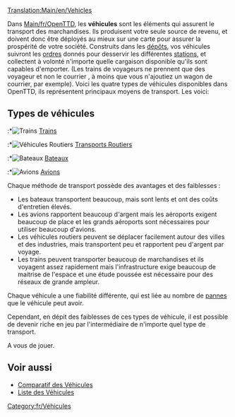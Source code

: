 [[Translation:Main/en/Vehicles]]{{en/-}}{{fr/Table des matières}}

Dans [[Main/fr/OpenTTD]], les '''véhicules''' sont les éléments qui assurent le transport des marchandises. Ils produisent votre seule source de revenu, et doivent donc être déployés au mieux sur une carte pour assurer la prospérité de votre société. Construits dans les [[Main/fr/Dépôts|dépôts]], vos véhicules suivront les [[Main/fr/Ordres|ordres]] donnés pour desservir les différentes [[Main/fr/Stations|stations]], et collectent à volonté n'importe quelle cargaison disponible qu'ils sont capables d'emporter. (Les trains de voyageurs ne prennent que des voyageur et non le courrier , à moins que vous n'ajoutiez un wagon de courrier, par exemple). Voici les quatre types de véhicules disponibles dans OpenTTD, ils représentent principaux moyens de transport. Les voici:

== Types de véhicules ==
:*[[File:en/manual html m16a497ce.png|Trains]] [[Main/fr/Trains|Trains]]
:*[[File:en/manual html m3518e48c.png|Véhicules Routiers]] [[Main/fr/Véhicules Routiers|Transports Routiers]]
:*[[File:en/manual html 53123a33.png|Bateaux]] [[Main/fr/Bateaux|Bateaux]]
:*[[File:en/manual html 442702e6.png|Avions]] [[Main/fr/Avions|Avions]]
	
Chaque méthode de transport possède des avantages et des faiblesses :

*Les bateaux transportent beaucoup, mais sont lents et ont des coûts d'entretien élevés.
*Les avions rapportent beaucoup d'argent mais les aéroports exigent beaucoup de place et les grands aéroports sont nécessaires pour utiliser beaucoup d'avions.
*Les véhicules routiers peuvent se déplacer facilement autour des villes et des industries, mais transportent peu et rapportent peu d'argent par voyage.
*Les trains peuvent transporter beaucoup de marchandises et ils voyagent assez rapidement mais l'infrastructure exige beaucoup de maitrise de l'espace et une étude poussée est nécessaire pour des réseaux de grande ampleur.
	
Chaque véhicule a une fiabilité différente, qui est liée au nombre de [[Main/fr/Pannes|pannes]] que le véhicule peut avoir. 

Cependant, en dépit des faiblesses de ces types de véhicule, il est possible de devenir riche en jeu par l'intermédiaire de n'importe quel type de transport.

A vous de jouer.

==Voir aussi==

*[[Main/fr/Comparatif des Véhicules|Comparatif des Véhicules]]
*[[Main/fr/Listes de Véhicules|Liste des Véhicules]]

[[Category:fr/Véhicules]]